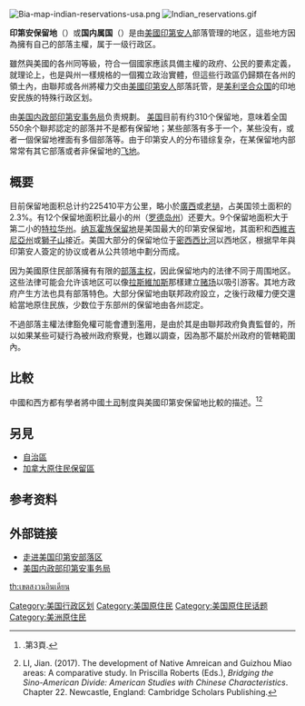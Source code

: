 {{noteTA
|1=zh-cn:弗吉尼亚州; zh-tw:維吉尼亞州; zh-hk:維珍尼亞州;
}}

[[File:Bia-map-indian-reservations-usa.png|thumb]]
[[File:Indian_reservations.gif|thumb]]
{{unreferenced|time=2014-08-18T21:02:32+00:00}}
{{Expand language|en}}
{{美國行政劃分}}

'''印第安保留地'''（{{lang-en|Indian reservation}}）或'''国内属国'''（{{lang-en|Domestic dependent nation}}）是由[[美國原住民|美國印第安人]]部落管理的地区，這些地方因為擁有自己的部落主權，属于一级行政区。

雖然與美國的各州同等級，符合一個國家應該具備主權的政府、公民的要素定義，就理论上，也是與州一樣規格的一個獨立政治實體，但這些行政區仍歸類在各州的領土內，由聯邦或各州將權力交由[[美國原住民|美國印第安人]]部落託管，是[[美利坚合众国|美利坚合众国]]的印地安民族的特殊行政区划。

由[[美国内政部|美国内政部]][[印第安事务局|印第安事务局]]负责規劃。
[[美国|美国]]目前有约310个保留地，意味着全国550余个聯邦認定的部落并不是都有保留地；某些部落有多于一个，某些没有，或者一個保留地裡面有多個部落等。由于印第安人的分布错综复杂，在某保留地内部常常有其它部落或者非保留地的[[飞地|飞地]]。

== 概要 ==

目前保留地面积总计约225410平方公里，略小於[[广西壮族自治区|廣西]]或[[老挝|老撾]]，占美国领土面积的2.3%。有12个保留地面积比最小的州（[[罗德岛州|罗德岛州]]）还要大。9个保留地面积大于第二小的[[特拉华州|特拉华州]]。[[纳瓦霍族保留地|纳瓦霍族保留地]]是美国最大的印第安保留地，其面积和[[西維吉尼亞州|西維吉尼亞州]]或[[塞拉利昂|獅子山]]接近。美国大部分的保留地位于[[密西西比河|密西西比河]]以西地区，根据早年與印第安人簽定的协议或者从公共领地中劃分而成。

因为美國原住民部落擁有有限的[[部落主权|部落主权]]，因此保留地内的法律不同于周围地区。这些法律可能会允许该地区可以像[[拉斯維加斯|拉斯維加斯]]那樣建立[[赌场|赌场]]以吸引游客。其地方政府产生方法也具有部落特色。大部分保留地由联邦政府設立，之後行政權力便交還給當地原住民族，少数位于东部州的保留地由各州認定。

不過部落主權法律豁免權可能會遭到濫用，是由於其是由聯邦政府負責監督的，所以如果某些可疑行為被州政府察覺，也難以調查，因為那不屬於州政府的管轄範圍內。

==比較==
中國和西方都有學者將中國[[土司|土司]]制度與美國印第安保留地比較的描述。<ref>{{Citation|last=Dardess|first=John|title=Ming China 1368-1644 A Concise History of A Resilient Empire|year=2012|publisher=Roman & Littlefield Publishers, Inc.}}.第3頁.</ref><ref>LI, Jian. (2017). The development of Native Amreican and Guizhou Miao areas: A comparative study. In Priscilla Roberts (Eds.), ''Bridging the Sino-American Divide: American Studies with Chinese Characteristics''. Chapter 22. Newcastle, England: Cambridge Scholars Publishing.</ref>

== 另見 ==
* [[自治區|自治區]]
* [[加拿大原住民保留區|加拿大原住民保留區]]

== 参考资料 ==
{{reflist}}

== 外部链接 ==
*[https://web.archive.org/web/20150223074218/http://news.163.com/05/0520/13/1K6SSIP70001121S.html 走进美国印第安部落区]
*[http://www.bia.gov/ 美国内政部印第安事务局] {{Wayback|url=http://www.bia.gov/|date=20210212014630}} {{en icon}}

{{美国行政区划}}

{{Authority control}}

[[Category:美国行政区划|Category:美国行政区划]]
[[Category:美国原住民|Category:美国原住民]]
[[Category:美国原住民话题|Category:美国原住民话题]]
[[th:เขตสงวนอินเดียน|th:เขตสงวนอินเดียน]]
[[Category:美洲原住民|Category:美洲原住民]]